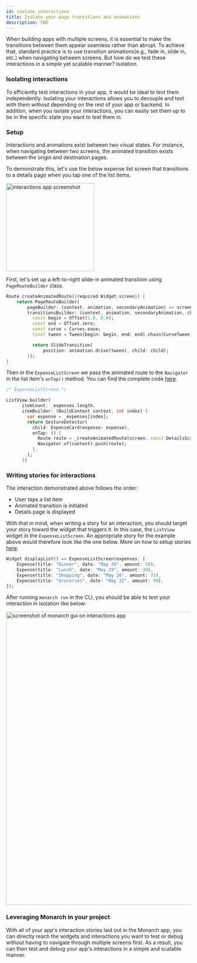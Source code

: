 ```yaml
---
id: isolate_interactions
title: Isolate your page transitions and animations
description: TBD
---
```


When building apps with multiple screens, it is essential to make the transitions between them appear 
seamless rather than abrupt. To achieve that, standard practice is to use transition animations(e.g., 
fade in, slide in, etc.) when navigating between screens. But how do we test these interactions in a 
simple yet scalable manner? Isolation.

### Isolating interactions

To efficiently test interactions in your app, it would be ideal to test them independently. Isolating your 
interactions allows you to decouple and test with them without depending on the rest of your app or backend. 
In addition, when you isolate your interactions, 
you can easily set them up to be in the specific state you want to test them in.

### Setup

Interactions and animations exist between two visual states. For instance, when navigating between two screens, 
the animated transition exists between the origin and destination pages.

To demonstrate this, let's use the below expense list screen that transitions to a details page when you tap 
one of the list items.

<div className="docs-intro">
  <img className="docs-screenshot macos" alt="interactions app screenshot" src={interactions_app_1} width="240px"/>
</div>


First, let's set up a left-to-right slide-in animated transition using  `PageRouteBuilder` class.
```dart
Route createAnimatedRoute({required Widget screen}) {
    return PageRouteBuilder(
        pageBuilder: (context, animation, secondaryAnimation) => screen,
        transitionsBuilder: (context, animation, secondaryAnimation, child) {
          const begin = Offset(1.0, 0.0);
          const end = Offset.zero;
          const curve = Curves.ease;
          final tween = Tween(begin: begin, end: end).chain(CurveTween(curve: curve));

          return SlideTransition(
              position: animation.drive(tween), child: child);
        });
}
```
Then in the `ExpenseListScreen` we pass the animated route to the `Navigator` in the list item's `onTap()` method. 
You can find the complete code [here](https://gist.github.com/mijiga/a6157a3590055534726f642a5ab83c34).
```dart
/* ExpenseListScreen */

ListView.builder(
      itemCount: _expenses.length,
      itemBuilder: (BuildContext context, int index) {
        var expense = _expenses[index];
        return GestureDetector(
          child: ExpenseCard(expense: expense),
          onTap: () {
            Route route = _createAnimatedRoute(screen: const DetailsScreen());
            Navigator.of(context).push(route);
          },
        );
      })
```
### Writing stories for interactions

The interaction demonstrated above follows the order:

- User taps a list item
- Animated transition is initiated
- Details page is displayed

With that in mind, when writing a story for an interaction, you should target your story toward the widget that triggers it.
 In this case, the `ListView` widget in the `ExpenseListScreen`. An appropriate story for the example above would therefore 
 look like the one below. More on how to setup stories [here](write-first-story).
```dart
Widget displayList() => ExpenseListScreen(expenses: [
    Expense(title: "Dinner", date: "May 30", amount: 50),
    Expense(title: "Lunch", date: "May 29", amount: 30),
    Expense(title: "Shopping", date: "May 26", amount: 75),
    Expense(title: "Groceries", date: "May 22", amount: 99),
]);
```
After running `monarch run` in the CLI, you should be able to test your interaction in isolation like below:
<div className="docs-intro">
  <img className="docs-screenshot macos" alt="screenshot of monarch gui on interactions app" width="800px" src={monarch_and_interactions} />
</div>

### Leveraging Monarch in your project

With all of your app's interaction stories laid out in the Monarch app, you can directly reach the widgets and interactions you 
want to test or debug without having to navigate through multiple screens first. As a result, you can then test and debug your 
app's interactions in a simple and scalable manner.
